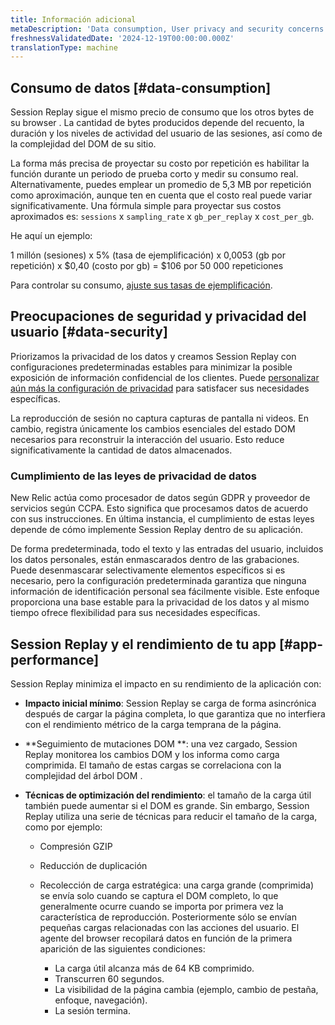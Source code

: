```yaml
---
title: Información adicional
metaDescription: 'Data consumption, User privacy and security concerns.'
freshnessValidatedDate: '2024-12-19T00:00:00.000Z'
translationType: machine
---
```


## Consumo de datos [#data-consumption]

Session Replay sigue el mismo precio de consumo que los otros bytes de su browser . La cantidad de bytes producidos depende del recuento, la duración y los niveles de actividad del usuario de las sesiones, así como de la complejidad del DOM de su sitio.

La forma más precisa de proyectar su costo por repetición es habilitar la función durante un periodo de prueba corto y medir su consumo real. Alternativamente, puedes emplear un promedio de 5,3 MB por repetición como aproximación, aunque ten en cuenta que el costo real puede variar significativamente. Una fórmula simple para proyectar sus costos aproximados es: `sessions` x `sampling_rate` x `gb_per_replay` x `cost_per_gb`.

He aquí un ejemplo:

1 millón (sesiones) x 5% (tasa de ejemplificación) x 0,0053 (gb por repetición) x $0,40 (costo por gb) = $106 por 50 000 repeticiones

Para controlar su consumo, [ajuste sus tasas de ejemplificación](/docs/browser/browser-monitoring/browser-pro-features/session-replay/configuration/setup-session-replay/#configure-sampling-rates).

## Preocupaciones de seguridad y privacidad del usuario [#data-security]

Priorizamos la privacidad de los datos y creamos Session Replay con configuraciones predeterminadas estables para minimizar la posible exposición de información confidencial de los clientes. Puede [personalizar aún más la configuración de privacidad](/docs/browser/browser-monitoring/browser-pro-features/session-replay/configuration/customize-privacy-settings) para satisfacer sus necesidades específicas.

La reproducción de sesión no captura capturas de pantalla ni videos. En cambio, registra únicamente los cambios esenciales del estado DOM necesarios para reconstruir la interacción del usuario. Esto reduce significativamente la cantidad de datos almacenados.

### Cumplimiento de las leyes de privacidad de datos

New Relic actúa como procesador de datos según GDPR y proveedor de servicios según CCPA. Esto significa que procesamos datos de acuerdo con sus instrucciones. En última instancia, el cumplimiento de estas leyes depende de cómo implemente Session Replay dentro de su aplicación.

De forma predeterminada, todo el texto y las entradas del usuario, incluidos los datos personales, están enmascarados dentro de las grabaciones. Puede desenmascarar selectivamente elementos específicos si es necesario, pero la configuración predeterminada garantiza que ninguna información de identificación personal sea fácilmente visible. Este enfoque proporciona una base estable para la privacidad de los datos y al mismo tiempo ofrece flexibilidad para sus necesidades específicas.

## Session Replay y el rendimiento de tu app [#app-performance]

Session Replay minimiza el impacto en su rendimiento de la aplicación con:

* **Impacto inicial mínimo**: Session Replay se carga de forma asincrónica después de cargar la página completa, lo que garantiza que no interfiera con el rendimiento métrico de la carga temprana de la página.

* **Seguimiento de mutaciones DOM **: una vez cargado, Session Replay monitorea los cambios DOM y los informa como carga comprimida. El tamaño de estas cargas se correlaciona con la complejidad del árbol DOM .

* **Técnicas de optimización del rendimiento**: el tamaño de la carga útil también puede aumentar si el DOM es grande. Sin embargo, Session Replay utiliza una serie de técnicas para reducir el tamaño de la carga, como por ejemplo:

  * Compresión GZIP

  * Reducción de duplicación

  * Recolección de carga estratégica: una carga grande (comprimida) se envía solo cuando se captura el DOM completo, lo que generalmente ocurre cuando se importa por primera vez la característica de reproducción. Posteriormente sólo se envían pequeñas cargas relacionadas con las acciones del usuario. El agente del browser recopilará datos en función de la primera aparición de las siguientes condiciones:

    * La carga útil alcanza más de 64 KB comprimido.
    * Transcurren 60 segundos.
    * La visibilidad de la página cambia (ejemplo, cambio de pestaña, enfoque, navegación).
    * La sesión termina.